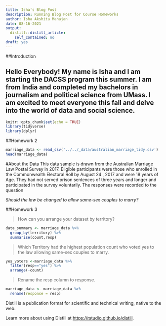 ```yaml
---
title: Isha's Blog Post
description: Running Blog Post for Course Homeworks
author: Isha Akshita Mahajan
date: 08-16-2021
output: 
  distill::distill_article:
    self_contained: no
draft: yes
---
```


##Introduction

Hello Everybody! My name is Isha and I am starting the DACSS program this summer. I am from India and completed my bachelors in journalism and political science from UMass. I am excited to meet everyone this fall and delve into the world of data and social science. 
---
```r
knitr::opts_chunk$set(echo = TRUE)
library(tidyverse)
library(dplyr)
```

##Homework 2 

```r
marriage_data <- read_csv('../../_data/australian_marriage_tidy.csv')
head(marriage_data)
```


#About the Data 
This data sample is drawn from the Australian Marriage Law Postal Survey in 2017. Eligible participants were those who enrolled in the Commonwealth Electoral Roll by August 24 , 2017 and were 18 years of Age. They had not served prison sentences of three years and longer and participated in the survey voluntarily. The responses were recorded to the question 

*Should the law be changed to allow same-sex couples to marry?*

##Homework 3

>How can you arrange your dataset by territory? 

```r
data_summary <- marriage_data %>% 
  group_by(territory) %>% 
  summarise(count,resp)
```


>Which Territory had the highest population count who voted yes to the law allowing same-sex couples to marry. 

```r
yes_voters <-marriage_data %>% 
  filter(resp=="yes") %>% 
  arrange(-count) 
```

>Rename the resp column to response. 

```r
marriage_data <- marriage_data %>% 
  rename(response = resp)
```



Distill is a publication format for scientific and technical writing, native to the web.

Learn more about using Distill at <https://rstudio.github.io/distill>.


